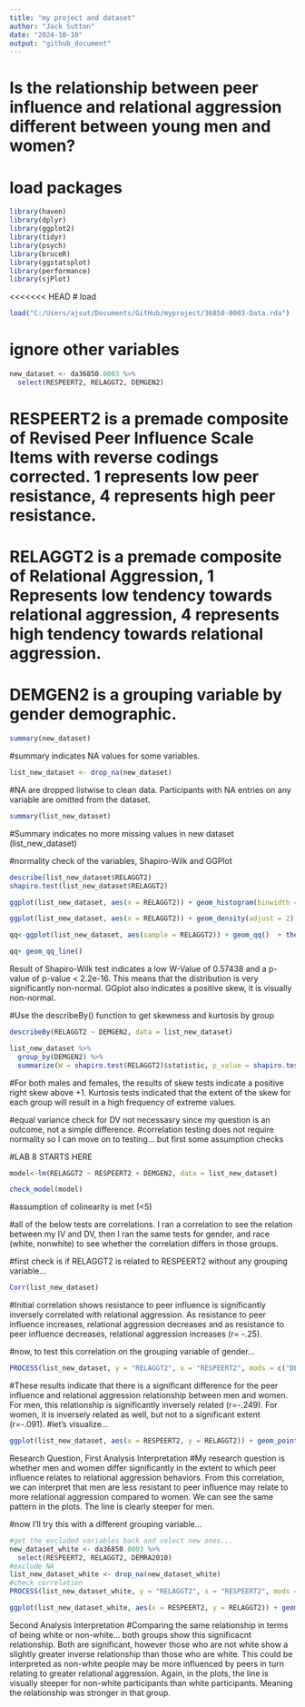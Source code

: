---
title: "my project and dataset"
author: "Jack Sutton"
date: "2024-10-10"
output: "github_document"
---

# Is the relationship between peer influence and relational aggression different between young men and women?

# load packages
```{r}
library(haven)
library(dplyr)
library(ggplot2)
library(tidyr)
library(psych)
library(bruceR)
library(ggstatsplot)
library(performance)
library(sjPlot)

```

<<<<<<< HEAD
# load
```{r}
load("C:/Users/ajsut/Documents/GitHub/myproject/36850-0003-Data.rda")
```

# ignore other variables
```{r}
new_dataset <- da36850.0003 %>%
  select(RESPEERT2, RELAGGT2, DEMGEN2)
```
# RESPEERT2 is a premade composite of Revised Peer Influence Scale Items with reverse codings corrected. 1 represents low peer resistance, 4 represents high peer resistance.
# RELAGGT2 is a premade composite of Relational Aggression, 1 Represents low tendency towards relational aggression, 4 represents high tendency towards relational aggression.
# DEMGEN2 is a grouping variable by gender demographic.

```{r}
summary(new_dataset)
```
#summary indicates NA values for some variables.
```{r}
list_new_dataset <- drop_na(new_dataset)
```
#NA are dropped listwise to clean data. Participants with NA entries on any variable are omitted from the dataset.

```{r}
summary(list_new_dataset)
```
#Summary indicates no more missing values in new dataset (list_new_dataset)

#normality check of the variables, Shapiro-Wilk and GGPlot
```{r}
describe(list_new_dataset$RELAGGT2)
shapiro.test(list_new_dataset$RELAGGT2)

ggplot(list_new_dataset, aes(x = RELAGGT2)) + geom_histogram(binwidth = 1)+ theme_light()

ggplot(list_new_dataset, aes(x = RELAGGT2)) + geom_density(adjust = 2)  + theme_classic()

qq<-ggplot(list_new_dataset, aes(sample = RELAGGT2)) + geom_qq()  + theme_classic()

qq+ geom_qq_line()
```
Result of Shapiro-Wilk test indicates a low W-Value of 0.57438 and a p-value of p-value < 2.2e-16. This means that the distribution is very significantly non-normal.
GGplot also indicates a positive skew, it is visually non-normal.


#Use the describeBy() function to get skewness and kurtosis by group
```{r}
describeBy(RELAGGT2 ~ DEMGEN2, data = list_new_dataset)

list_new_dataset %>%
  group_by(DEMGEN2) %>%
  summarize(W = shapiro.test(RELAGGT2)$statistic, p_value = shapiro.test(RELAGGT2)$p.value)


```

#For both males and females, the results of skew tests indicate a positive right skew above +1. Kurtosis tests indicated that the extent of the skew for each group will result in a high frequency of extreme values.

#equal variance check for DV not necessasry since my question is an outcome, not a simple difference.
#correlation testing does not require normality so I can move on to testing... but first some assumption checks


#LAB 8 STARTS HERE
```{r}
model<-lm(RELAGGT2 ~ RESPEERT2 + DEMGEN2, data = list_new_dataset)

check_model(model)

```

#assumption of colinearity is met (<5)


#all of the below tests are correlations. I ran a correlation to see the relation between my IV and DV, then I ran the same tests for gender, and race (white, nonwhite) to see whether the correlation differs in those groups.

#first check is if RELAGGT2 is related to RESPEERT2 without any grouping variable... 
```{r}
Corr(list_new_dataset)
```
#Initial correlation shows resistance to peer influence is significantly inversely correlated with relational aggression. As resistance to peer influence increases, relational aggression decreases and as resistance to peer influence decreases, relational aggression increases (r= -.25).

#now, to test this correlation on the grouping variable of gender...
```{r}
PROCESS(list_new_dataset, y = "RELAGGT2", x = "RESPEERT2", mods = c("DEMGEN2"))
```

#These results indicate that there is a significant difference for the peer influence and relational aggression relationship between men and women. For men, this relationship is significantly inversely related (r=-.249). For women, it is inversely related as well, but not to a significant extent (r=-.091).
#let's visualize...

```{r}

ggplot(list_new_dataset, aes(x = RESPEERT2, y = RELAGGT2)) + geom_point() + geom_smooth(method=lm) + facet_wrap(~DEMGEN2) + theme_bruce()

```
Research Question, First Analysis Interpretation
#My research question is whether men and women differ significantly in the extent to which peer influence relates to relational aggression behaviors. From this correlation, we can interpret that men are less resistant to peer influence may relate to more relational aggression compared to women. We can see the same pattern in the plots. The line is clearly steeper for men.

#now I'll try this with a different grouping variable...
```{r}
#get the excluded variables back and select new ones...
new_dataset_white <- da36850.0003 %>%
  select(RESPEERT2, RELAGGT2, DEMRA2010)
#exclude NA
list_new_dataset_white <- drop_na(new_dataset_white)
#check correlation
PROCESS(list_new_dataset_white, y = "RELAGGT2", x = "RESPEERT2", mods = c("DEMRA2010"))
```
```{r}
ggplot(list_new_dataset_white, aes(x = RESPEERT2, y = RELAGGT2)) + geom_point() + geom_smooth(method=lm) + facet_wrap(~DEMRA2010) + theme_bruce()


```
Second Analysis Interpretation
#Comparing the same relationship in terms of being white or non-white... both groups show this significacnt relationship. Both are significant, however those who are not white show a slightly greater inverse relationship than those who are white. This could be interpreted as non-white people may be more influenced by peers in turn relating to greater relational aggression. Again, in the plots, the line is visually steeper for non-white participants than white participants. Meaning the relationship was stronger in that group.
